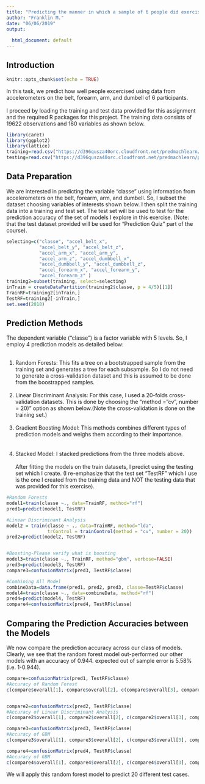 ```yaml
---
title: "Predicting the manner in which a sample of 6 people did exercise."
author: "Franklin M."
date: "06/06/2019"
output:
  
  html_document: default
---
```

## Introduction

```r
knitr::opts_chunk$set(echo = TRUE)
```
In this task, we predict how well people excercised using data from accelerometers on the belt, forearm, arm, and dumbell of 6 participants.<br />
<br /> 
I proceed by loading the training and test data provided for this assignment and the required R packages for this project. The training data consists of 19622 observations and 160 variables as shown below. 
```r
library(caret)
library(ggplot2)
library(lattice)
training=read.csv("https://d396qusza40orc.cloudfront.net/predmachlearn/pml-training.csv")
testing=read.csv("https://d396qusza40orc.cloudfront.net/predmachlearn/pml-testing.csv")
```
## Data Preparation
We are interested in predicting the variable "classe" using information from accelerometers on the belt, forearm, arm, and dumbell. So, I subset the dataset choosing variables of interests shown below. I then split the training data into a training and test set. The test set will be used to test for the prediction accuracy of the set of models I explore in this exercise. (Note: that the test dataset provided will be used for "Prediction Quiz" part of the course).
```r
selecting=c("classe", "accel_belt_x", 
            "accel_belt_y", "accel_belt_z", 
            "accel_arm_x", "accel_arm_y", 
            "accel_arm_z", "accel_dumbbell_x", 
            "accel_dumbbell_y", "accel_dumbbell_z", 
            "accel_forearm_x", "accel_forearm_y", 
            "accel_forearm_z" )
training2=subset(training, select=selecting)
inTrain = createDataPartition(training2$classe, p = 4/5)[[1]]
TrainRF=training2[inTrain,]
TestRF=training2[-inTrain,]
set.seed(2018)
```

## Prediction Methods
The dependent variable ("classe") is a factor variable with 5 levels. So, I employ 4 prediction models as detailed below:<br />
<br /> 

1) Random Forests: This fits a tree on a bootstrapped sample from the training set and generates a tree for each subsample. So I do not need to generate a cross-validation dataset and this is assumed to be done from the boostrapped samples. <br />
<br /> 
2) Linear Discriminant Analysis: For this case, I used a 20-folds cross-validation datasets. This is done by choosing the "method = "cv", number = 20)" option as shown below.(Note the cross-validation is done on the training set.) <br />
<br /> 
3) Gradient Boosting Model: This methods combines different types of prediction models and weighs them according to their importance. <br />
<br />  
4) Stacked Model: I stacked predictions from the three models above.<br />
<br /> 
After fitting the models on the train datasets, I predict using the testing set which I create. (I re-emphasize that the test set "TestRF" which I use is the one I created from the training data and NOT the testing data that was provided for this exercise).

```r
#Random Forests
model1=train(classe ~., data=TrainRF, method="rf")
pred1=predict(model1, TestRF)

#Linear Discriminant Analysis
model2 = train(classe ~ ., data=TrainRF, method="lda",
               trControl = trainControl(method = "cv", number = 20))
pred2=predict(model2, TestRF)


#Boosting-Please verify what is boosting
model3=train(classe ~., TrainRF, method="gbm", verbose=FALSE)
pred3=predict(model3, TestRF)
compare3=confusionMatrix(pred3, TestRF$classe)

#Combining All Model
combineData=data.frame(pred1, pred2, pred3, classe=TestRF$classe)
model4=train(classe ~., data=combineData, method="rf")
pred4=predict(model4, TestRF)
compare4=confusionMatrix(pred4, TestRF$classe)
```
## Comparing the Prediction Accuracies between the Models
We now compare the prediction accuracy across our class of models. Clearly, we see that the random forest model out-performed our other models with an accuracy of 0.944. expected out of sample error is 5.58% (i.e. 1-0.944).
```r
compare=confusionMatrix(pred1, TestRF$classe)
#Accuracy of Random Forest
c(compare$overall[1], compare$overall[2], c(compare$overall[3], compare$overall[4]))


compare2=confusionMatrix(pred2, TestRF$classe)
#Accuracy of Linear Discriminant Analysis
c(compare2$overall[1], compare2$overall[2], c(compare2$overall[3], compare2$overall[4]))

compare3=confusionMatrix(pred3, TestRF$classe)
#Accuracy of GBM
c(compare3$overall[1], compare3$overall[2], c(compare3$overall[3], compare3$overall[4]))

compare4=confusionMatrix(pred4, TestRF$classe)
#Accuracy of GBM
c(compare4$overall[1], compare4$overall[2], c(compare4$overall[3], compare4$overall[4]))
```
We will apply this random forest model  to predict 20 different test cases.